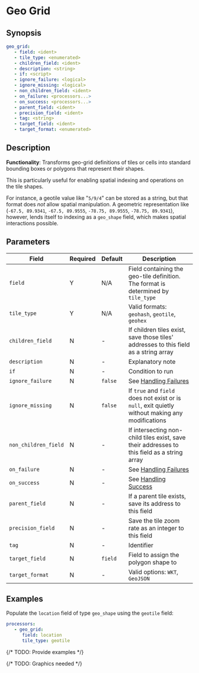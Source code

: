 # Geo Grid

## Synopsis

```yaml {2,3}
geo_grid:
   - field: <ident>
   - tile_type: <enumerated>
   - children_field: <ident>
   - description: <string>
   - if: <script>
   - ignore_failure: <logical>
   - ignore_missing: <logical>
   - non_children_field: <ident>
   - on_failure: <processors...>
   - on_success: <processors...>
   - parent_field: <ident>
   - precision_field: <ident>
   - tag: <string>
   - target_field: <ident>
   - target_format: <enumerated>
```

## Description

**Functionality**: Transforms geo-grid definitions of tiles or cells into standard bounding boxes or polygons that represent their shapes.

This is particularly useful for enabling spatial indexing and operations on the tile shapes.

For instance, a geotile value like "`5/9/4`" can be stored as a string, but that format does _not_ allow spatial manipulation. A geometric representation like (`-67.5, 89.9341`, `-67.5, 89.9555`, `-78.75, 89.9555`, `-78.75, 89.9341`), however, lends itself to indexing as a `geo_shape` field, which makes spatial interactions possible.

## Parameters

|Field|Required|Default|Description|
|---|---|---|---|
|`field`|Y|N/A|Field containing the geo-tile definition. The format is determined by `tile_type`|
|`tile_type`|Y|N/A|Valid formats: `geohash`, `geotile`, `geohex`|
|`children_field`|N|-|If children tiles exist, save those tiles' addresses to this field as a string array|
|`description`|N|-|Explanatory note|
|`if`|N|-|Condition to run|
|`ignore_failure`|N|`false`|See [Handling Failures](../handling-failures.mdx)|
|`ignore_missing`|N|`false`|If `true` and `field` does not exist or is `null`, exit quietly without making any modifications|
|`non_children_field`|N|-|If intersecting non-child tiles exist, save their addresses to this field as a string array|
|`on_failure`|N|-|See [Handling Failures](../handling-failures.mdx)|
|`on_success`|N|-|See [Handling Success](../handling-success.mdx)|
|`parent_field`|N|-|If a parent tile exists, save its address to this field|
|`precision_field`|N|-|Save the tile zoom rate as an integer to this field|
|`tag`|N|-|Identifier|
|`target_field`|N|`field`|Field to assign the polygon shape to|
|`target_format`|N|-|Valid options: `WKT`, `GeoJSON`|

## Examples

Populate the `location` field of type `geo_shape` using the `geotile` field:

```yaml
processors:
   - geo_grid:
      field: location
      tile_type: geotile
```

{/* TODO: Provide examples */}

{/* TODO: Graphics needed */}

